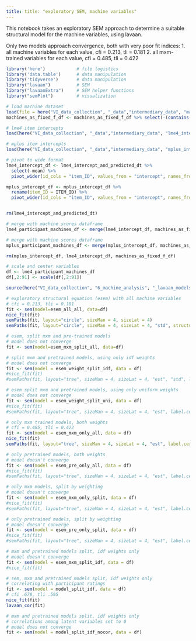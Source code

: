 ```yaml
---
title: title: "exploratory SEM, machine variables"
---
```


This notebook takes an exploratory SEM approach to determine a suitable structural model for the machine variables, using lavaan. 

Only two models approach convergence, both with very poor fit indices:
1. all machine variables for each value, cfi = 0.213, tli = 0.181
2. all mxm-trained variables for each value, cfi = 0.485, tli = 0.422



```r
library('here')            # file logistics
library('data.table')      # data manipulation
library('tidyverse')       # data manipulation
library("lavaan")          # SEM
library("lavaanExtra")     # SEM helper functions
library("semPlot")         # visualization
```

```r
# load machine dataset
load(file = here("VI_data_collection", "_data","intermediary_data", "machines_as_fixed_f_df.RDS"))
machines_as_fixed_f_df <- machines_as_fixed_f_df %>% select(-(contains("mean")))

# lme4 item intercepts
load(here("VI_data_collection", "_data","intermediary_data", "lme4_intercept_and_predicted_dt.RDS"))

# mplus item intercepts
load(here("VI_data_collection", "_data","intermediary_data", "mplus_intercept_df.RDS"))
```

```r
# pivot to wide format
lme4_intercept_df <- lme4_intercept_and_predicted_dt %>%
  select(-mean) %>%
  pivot_wider(id_cols = "item_ID", values_from = "intercept", names_from = "value")

mplus_intercept_df <- mplus_intercept_df %>%
  rename(item_ID = ITEM_ID) %>%
  pivot_wider(id_cols = "item_ID", values_from = "intercept", names_from = "value")


rm(lme4_intercept_and_predicted_dt)
```

```r
# merge with machine scores dataframe
lme4_participant_machines_df <- merge(lme4_intercept_df, machines_as_fixed_f_df, by="item_ID")

# merge with machine scores dataframe
mplus_participant_machines_df <- merge(mplus_intercept_df, machines_as_fixed_f_df, by="item_ID")

rm(mplus_intercept_df, lme4_intercept_df, machines_as_fixed_f_df)
```

```r
# scale and center variables
df <- lme4_participant_machines_df
df[,2:91] <- scale(df[,2:91])
```

```r
source(here("VI_data_collection", "6_machine_analysis", "_lavaan_models", "1_single_machines_lavaan_1.0.R"))
```


```r
# exploratory structural equation (esem) with all machine variables
# cfi = 0.213, tli = 0.181
fit <- sem(model=esem_all_all, data=df)
nice_fit(fit)
semPaths(fit, layout="circle", sizeMan = 4, sizeLat = 4)
semPaths(fit, layout="circle", sizeMan = 4, sizeLat = 4, "std", structural = TRUE)
```


```r
# esem, split mxm and pre-trained models
# model does not converge
fit <- sem(model=esem_mxm_split_all, data=df)
```

```r
# split mxm and pretrained models, using only idf weights
# model does not converge
fit <- sem(model = esem_weight_split_idf, data = df)
#nice_fit(fit)
#semPaths(fit, layout="tree", sizeMan = 4, sizeLat = 4, "est", "std", label.cex = 2)
```

```r
# esem split mxm and pretrained models, using only uniform weights
# model does not converge
fit <- sem(model = esem_weight_split_uni, data = df)
#nice_fit(fit)
#semPaths(fit, layout="tree", sizeMan = 4, sizeLat = 4, "est", label.cex = 2)
```

```r
# only mxm trained models, both weights
# cfi = 0.485, tli = 0.422
fit <- sem(model = esem_mxm_only_all, data = df)
nice_fit(fit)
semPaths(fit, layout="tree", sizeMan = 4, sizeLat = 4, "est", label.cex = 2)
```

```r
# only pretrained models, both weights
# model doesn't converge
fit <- sem(model = esem_pre_only_all, data = df)
#nice_fit(fit)
#semPaths(fit, layout="tree", sizeMan = 4, sizeLat = 4, "est", label.cex = 2)
```

```r
# only mxm models, split by weighting
# model doesn't converge
fit <- sem(model = esem_mxm_only_split, data = df)
#nice_fit(fit)
#semPaths(fit, layout="tree", sizeMan = 4, sizeLat = 4, "est", label.cex = 2)
```

```r
# only pretrained models, split by weighting
# model doesn't converge
fit <- sem(model = esem_pre_only_split, data = df)
#nice_fit(fit)
#semPaths(fit, layout="tree", sizeMan = 4, sizeLat = 4, "est", label.cex = 2)
```

```r
# mxm and pretrained models split, idf weights only
# model doesn't converge
fit <- sem(model = esem_mxm_split_idf, data = df)
#nice_fit(fit)
```


```r
# sem, mxm and pretrained models split, idf weights only
# correlating with participant ratings
fit <- sem(model = model_split_idf, data = df)
# cfi .678, tli .595
nice_fit(fit)
lavaan_cor(fit)

# mxm and pretrained models split, idf weights only
# correlations among latent variables set to 0
# model does not converge
fit <- sem(model = model_split_idf_nocor, data = df)
```

